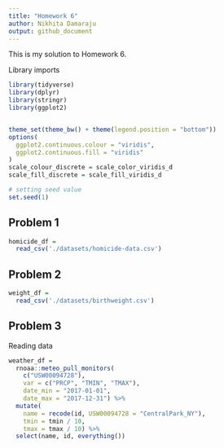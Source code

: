 ```yaml
---
title: "Homework 6"
author: Nikhita Damaraju
output: github_document
---
```


This is my solution to Homework 6.

Library imports 

```r
library(tidyverse)
library(dplyr)
library(stringr)
library(ggplot2)


theme_set(theme_bw() + theme(legend.position = "bottom"))
options(
  ggplot2.continuous.colour = "viridis",
  ggplot2.continuous.fill = "viridis"
)
scale_colour_discrete = scale_color_viridis_d
scale_fill_discrete = scale_fill_viridis_d

# setting seed value
set.seed(1)
```

## Problem 1

```r
homicide_df = 
  read_csv('./datasets/homicide-data.csv')
```



## Problem 2

```r
weight_df = 
  read_csv('./datasets/birthweight.csv')
```

## Problem 3

Reading data

```r
weather_df = 
  rnoaa::meteo_pull_monitors(
    c("USW00094728"),
    var = c("PRCP", "TMIN", "TMAX"), 
    date_min = "2017-01-01",
    date_max = "2017-12-31") %>%
  mutate(
    name = recode(id, USW00094728 = "CentralPark_NY"),
    tmin = tmin / 10,
    tmax = tmax / 10) %>%
  select(name, id, everything())
```

